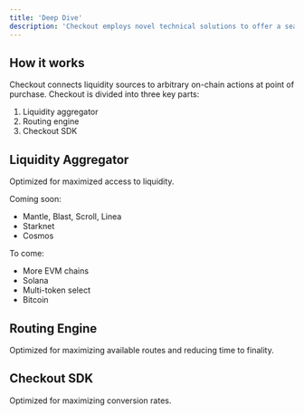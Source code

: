 ```yaml
---
title: 'Deep Dive'
description: 'Checkout employs novel technical solutions to offer a seamless user experience.'
---
```


## How it works

Checkout connects liquidity sources to arbitrary on-chain actions at point of purchase. Checkout is divided into three key parts:

1. Liquidity aggregator
2. Routing engine
3. Checkout SDK

## Liquidity Aggregator
Optimized for maximized access to liquidity.

Coming soon:
- Mantle, Blast, Scroll, Linea
- Starknet
- Cosmos

To come:
- More EVM chains
- Solana
- Multi-token select
- Bitcoin

## Routing Engine
Optimized for maximizing available routes and reducing time to finality.


## Checkout SDK
Optimized for maximizing conversion rates.
